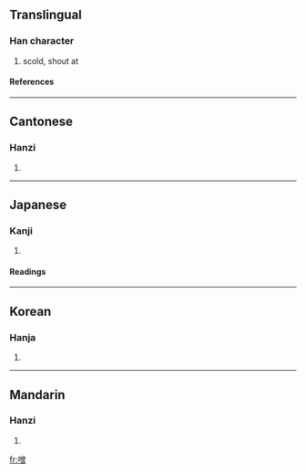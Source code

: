 ==Translingual==
===Han character===
{{Han char|rn=30|rad=口|as=12|sn=15|four=6806<sub>6</sub>|canj=口金田日 (RCWA)}}
# scold, shout at
====References====
{{Han ref|kx=0208.240|dkj=04303|dj=0431.170|hdz=10686.080|uh=564C|ud=22092|bh=E4F8|bd=58616}}
----
==Cantonese==
===Hanzi===
{{yue-hanzi|jyut=|y=jang1}}
# {{defn|Cantonese}}
----
==Japanese==
===Kanji===
{{ja-kanji|grade=|rs=口12}}
# {{defn|Japanese}} 
====Readings====
{{ja-readings|on=[[そう]] (sō), [[そ]] (so)|kun=[[かまびすし]] (kamabisushi)}}
----
==Korean==
===Hanja===
{{ko-hanja|hangeul=[[쟁]], [[증]]|rv=jaeng, jeung|mr=chaeng, chŭng}}
# {{defn|Korean}}
----
==Mandarin==
===Hanzi===
{{cmn-hanzi|pin=[[cēng]] (ceng1), [[chēng]] (cheng1)|wg=ts'eng<sup>1</sup>, ch'eng<sup>1</sup>}}
# {{defn|Mandarin}}

[[fr:噌]]